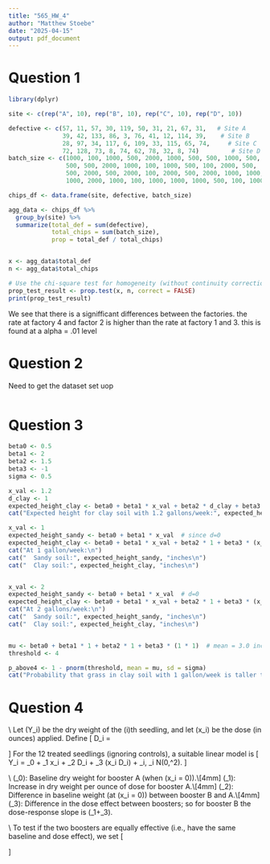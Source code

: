 ```yaml
---
title: "565_HW_4"
author: "Matthew Stoebe"
date: "2025-04-15"
output: pdf_document
---
```


# Question 1

```r
library(dplyr)

site <- c(rep("A", 10), rep("B", 10), rep("C", 10), rep("D", 10))

defective <- c(57, 11, 57, 30, 119, 50, 31, 21, 67, 31,   # Site A
               39, 42, 133, 86, 3, 76, 41, 12, 114, 39,    # Site B
               28, 97, 34, 117, 6, 109, 33, 115, 65, 74,     # Site C
               72, 128, 73, 8, 74, 62, 78, 32, 8, 74)         # Site D
batch_size <- c(1000, 100, 1000, 500, 2000, 1000, 500, 500, 1000, 500,
                500, 500, 2000, 1000, 100, 1000, 500, 100, 2000, 500,
                500, 2000, 500, 2000, 100, 2000, 500, 2000, 1000, 1000,
                1000, 2000, 1000, 100, 1000, 1000, 1000, 500, 100, 1000)

chips_df <- data.frame(site, defective, batch_size)

agg_data <- chips_df %>%
  group_by(site) %>%
  summarize(total_def = sum(defective),
            total_chips = sum(batch_size),
            prop = total_def / total_chips)


x <- agg_data$total_def
n <- agg_data$total_chips

# Use the chi-square test for homogeneity (without continuity correction)
prop_test_result <- prop.test(x, n, correct = FALSE)
print(prop_test_result)

```

We see that there is a signifficant differences between the factories. the rate at factory 4 and factor 2 is higher than the rate at factory 1 and 3. this is found at a  alpha = .01 level



# Question 2

Need to get the dataset set uop
```r



```








# Question 3

```r
beta0 <- 0.5
beta1 <- 2
beta2 <- 1.5
beta3 <- -1
sigma <- 0.5

x_val <- 1.2
d_clay <- 1
expected_height_clay <- beta0 + beta1 * x_val + beta2 * d_clay + beta3 * (x_val * d_clay)
cat("Expected height for clay soil with 1.2 gallons/week:", expected_height_clay, "inches\n")

x_val <- 1
expected_height_sandy <- beta0 + beta1 * x_val  # since d=0
expected_height_clay <- beta0 + beta1 * x_val + beta2 * 1 + beta3 * (x_val * 1)
cat("At 1 gallon/week:\n")
cat("  Sandy soil:", expected_height_sandy, "inches\n")
cat("  Clay soil:", expected_height_clay, "inches\n")


x_val <- 2
expected_height_sandy <- beta0 + beta1 * x_val  # d=0
expected_height_clay <- beta0 + beta1 * x_val + beta2 * 1 + beta3 * (x_val * 1)
cat("At 2 gallons/week:\n")
cat("  Sandy soil:", expected_height_sandy, "inches\n")
cat("  Clay soil:", expected_height_clay, "inches\n")


mu <- beta0 + beta1 * 1 + beta2 * 1 + beta3 * (1 * 1)  # mean = 3.0 inches
threshold <- 4

p_above4 <- 1 - pnorm(threshold, mean = mu, sd = sigma)
cat("Probability that grass in clay soil with 1 gallon/week is taller than 4 inches:", p_above4, "\n")

```


# Question 4

\noindent \textbf{(a) Notation \& Model:} \\
Let \(Y_i\) be the dry weight of the \(i\)th seedling, and let \(x_i\) be the dose (in ounces) applied. Define 
\[
D_i = \begin{cases}
0, & \text{if seedling } i \text{ receives booster A},\\[5mm]
1, & \text{if seedling } i \text{ receives booster B}.
\end{cases}
\]
For the 12 treated seedlings (ignoring controls), a suitable linear model is
\[
Y_i = \beta_0 + \beta_1 x_i + \beta_2 D_i + \beta_3 (x_i \cdot D_i) + \varepsilon_i, \quad \varepsilon_i \sim N(0,\sigma^2).
\]

\noindent \textbf{(b) Parameter Interpretation:} \\
\(\beta_0\): Baseline dry weight for booster A (when \(x_i = 0\)).\\[4mm]
\(\beta_1\): Increase in dry weight per ounce of dose for booster A.\\[4mm]
\(\beta_2\): Difference in baseline weight (at \(x_i = 0\)) between booster B and A.\\[4mm]
\(\beta_3\): Difference in the dose effect between boosters; so for booster B the dose-response slope is \(\beta_1+\beta_3\).


\noindent \textbf{(c) Hypotheses:} \\
To test if the two boosters are equally effective (i.e., have the same baseline and dose effect), we set
\[
\begin{aligned}
H_0: \quad & \beta_2 = 0 \text{ and } \beta_3 = 0, \\
H_a: \quad & \text{at least one of } \beta_2 \text{ or } \beta_3 \text{ differs from } 0.
\end{aligned}
\]


